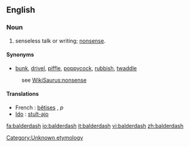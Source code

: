 {{wikipedia}}
==English==

===Noun===
{{en-noun|-}}
# senseless talk or writing; [[nonsense]].
<!-- # a rapidly receding hairline
# {{vulgar}} adulterated wine --> 

====Synonyms====
*[[bunk]], [[drivel]], [[piffle]], [[poppycock]], [[rubbish]], [[twaddle]]
:see [[WikiSaurus:nonsense]]

====Translations====
* French : [[bêtise]]s {{f}}, ''p''
* [[w:Ido|Ido]] : [[stulto|stult-ajo]]

<!--SOED-->

[[Category:Unknown etymology]]

[[fa:balderdash]]
[[io:balderdash]]
[[it:balderdash]]
[[vi:balderdash]]
[[zh:balderdash]]